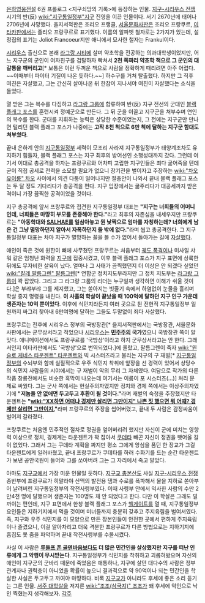[[은하영웅전설]] 6권 프롤로그 <지구쇠망의 기록>에 등장하는 인물. [[지구-시리우스 전쟁]] 시기의 반(反) [[wiki:"지구통일정부"지구]] 진영을 이끈 인물이다. 서기 2670년에 태어나 2706년에 사망했다. 을지서적판은 조리오 프랭클, [[서울문화사]]판은 조리오 프랑쿠르, [[이타카]]판에서는 졸리오 프랑쿠르로 표기했다. 이름의 알파벳 철자로는 2가지가 있는데, 설정집의 표기는 Joliot Francoeur지만 애니에서 묘사한 철자는 Frankul이다.

[[시리우스]] 출신으로 본래 [[라그랑 시티]]에 살며 약초학을 전공하는 의과대학생이었지만, 어느 지구군의 군인이 여자친구를 겁탈하자 빡쳐서 '''2천 쪽짜리 약초학 책으로 그 군인의 대갈통을 깨버리고'''[* 보통은 이런 두꺼운 책으로 사람을 정확하게 때리려면 아주 어렵다. ~~이때부터 파이터 기질이 나온 듯하다.~~] 하수구를 거쳐 탈출했다. 하지만 그 직후 여친은 자살했고, 그는 간신히 살아나온 뒤 한참이 지나서야 여친이 자살했다는 소식을 들었다.

열 받은 그는 복수를 다짐하고 [[라그랑 그룹]]에 합류하여 반(反) 지구 전선의 군대인 [[블랙 플래그 포스]]를 훈련시켜 정예군으로 만든다. 그 뒤 군을 이끌고 지구군을 쳐부수며 연인의 복수를 한다. 군대를 지휘하는 능력은 상당한 수준이었는지, 그 전에는 지구군만 만나면 털리던 블랙 플래그 포스가 나중에는 '''고작 8천 척으로 6만 척에 달하는 지구군 함대도 쳐부쉈다'''.

끝내 은하계 안의 [[지구통일정부]] 세력이 모조리 사라져 지구통일정부가 태양계조차도 유지하기 힘들자, 블랙 플래그 포스는 지구 최후의 방어선인 소행성대까지 갔다. 그런데 여기서 이대로 총공격을 하자는 프랑쿠르와 어차피 고립한 지구인들은 죄다 굶어죽을 텐데 굳이 직접 공세로 전력을 소모할 필요가 없으니 장기전을 벌이자고 주장하는 [[wiki:"차오 유이룽" 차오]] 사이에서 의견 다툼이 일어나지만 절충안이 나와서 끝내 블랙 플래그 포스는 두 달 정도 기다리다가 총공격을 편다. 지구 입장에서는 굶주리다가 대공세까지 받은 격이니 가장 끔찍한 공격이었을 것이다.

지구 총공격에 앞서 프랑쿠르와 접견한 지구통일정부 대표는 '''"지구는 너희들의 어머니인데, 너희들은 마땅히 부모를 존중해야 한다."'''라고 최후의 자존심을 내세우지만 프랑쿠르는 '''"아동학대와 [[SALHAE]]를 일삼아놓고 뭔 낯짝으로 엄마를 자칭하는데? 너희에게 남은 건 그냥 멸망하던지 알아서 자폭하던지 둘 밖에 없다."'''라며 씹고 총공격한다. 그 지구통일정부 대표는 차마 지구가 멸망하는 꼴을 볼 수가 없어서 돌아가는 길에 [[자살]]했다.

애인이 죽은 것에 원한이 뼈에 사무쳤던 프랑쿠르는 처음부터 [[궤도 폭격]]이나 미사일 샤워 같은 엄청난 화력을 [[지구]]에 집중시켰고, 이후 블랙 플래그 포스가 지구 표면에 상륙한 뒤에도 무자비한 살육이 났다. 얼마나 그 사태가 끔찍했던지 더 이상은 안 되겠다 싶었던 [[wiki:"칼레 팔름그렌" 팔름그렌]][* 연합군 정치지도부라지만 그 정치 지도부는 [[라그랑 그룹]]이 꽉 잡았다. 그리고 그 라그랑 그룹의 리더는 누구일까 생각하면 이해가 쉬울 것이다.]은 부랴부랴 그를 제지했고, 그는 쏟아지는 빗줄기 속에서 하염없이 눈물을 흘리며 학살 중지 명령을 내린다. '''이 사흘의 학살이 끝났을 때 100억에 달하던 지구 인구 가운데 생존자는 10억 뿐이었다'''. 이후에 식민지라든지 여러 곳으로 튄 전현직 지구통일정부 일원까지 싸그리 찾아내 6만여명에 달하는 그들도 두말없이 죄다 사살했다.

프랑쿠르는 전후에 시리우스 정부의 국방장관[* 을지서적판에서는 국방장관, 서울문화사판에서는 군무상서라고 적었으나 [[시리우스]]는 '''[[민주주의]] 국가'''였으니 국방장관 쪽이 알맞다. 애니메이션에서도 프랑쿠르를 '국방상'이라고 하지 군무상서라고는 안 한다. 그래서인지 이타카판에서도 '국방상'으로 번역되었다.]에 올랐고, 팔름그렌이 죽자 [[wiki:"윈슬로 케네스 타운젠트" 타운젠트]]와 빅 시스터즈라고 불리는 지구의 구 재벌[* [[지구통일정부]]의 수뇌부와 함께 실질적으로 우주 식민지 착취에 앞장을 선 경력이 있어서 상당수의 식민지 사람들의 시야에서는 구 재벌이 악의 무리 그 자체였다. 여담으로 작가의 다른 작품 창룡전에서도 비슷한 흑막이 나오는데 여기서는 이름이 포 시스터즈(...)] 처리 문제로 싸웠다. 그는 군사 쪽에서는 현실주의자였지만 정치와 경제 쪽에서는 이상주의자였기에 '''"저놈들 안 없애면 두고두고 후환이 될 것이다."'''라며 재벌의 숙청을 주장했지만 타운젠트는 '''"[[wiki:"XX하면 어떠냐 경제만 살리면 그만이지" 나쁜 짓 했으면 뭐 어때? 경제만 살리면 그만이지.]]"'''라며 프랑쿠르의 주장을 씹어버렸고, 끝내 두 사람은 감정싸움이 벌어져 갈라졌다.

프랑쿠르는 처음엔 민주적인 절차로 정권을 엎어버리려 했지만 자신이 군에 미치는 영향력 이상으로 정치, 경제계는 타운젠트가 꽉 잡아서 [[쿠데타]] 빼곤 자신이 정권을 뺏어올 길이 없었다. 그래서 그는 쿠데타 계획을 짜지만 평소 그에게 앙심을 품던 한 장교가 그걸 타운젠트에게 일러바쳤고, 끝내 프랑쿠르가 쿠데타를 하러 수화기를 드는 순간 타운젠트가 보낸 공안국원이 들어와 그를 쏘아버려 그는 그 자리에서 죽고 말았다.

아마도 [[지구교]]에서 가장 미운 인물일 듯하다. [[지구교 총본산]]도 사실 [[지구-시리우스 전쟁]] 종반부에 프랑쿠르가 히말라야 산맥의 발전용 댐과 수로를 폭파해서 물을 지하로 쏟아부어 날려버린 지구통일정부의 작전사령부였다. 이때 사령부 안에서 익사한 사람의 수만 2만4천 명에 달했으며 생존자는 100명도 채 안 되었다고 한다. 다만 이 학살은 그래도 덜 까이는 편인데, 지구 표면에서 한창 블랙 플래그 포스가 [[헬게이트]]를 열 때, 지구통일정부 요인들은 지하기지에서 먹을 것이며 미녀들까지 충분히 갖추고 주지육림을 벌여서였다. 즉, 지구와 우주 식민지를 이 모양으로 만든 장본인들이 안전한 곳에서 편하게 주지육림이나 즐겼으니, 이걸 알아차리고 더욱 격분한 프랑쿠르가 다른 방법으로는 지하기지에 흠집도 못 줌을 파악하며 끝내 작전사령부를 수몰시켰다.

사실 이 사람은 '''[[루돌프 폰 골덴바움]]보다도 더 많은 민간인을 살상했지만 지구를 떠난 인류에게 그 악행이 무시받는다'''. 지구통일정부가 식민지를 착취하고 괴롭혀왔으며 자신의 애인이 지구군의 군바리 때문에 죽었음은 애통하나, 지구에 살던 대다수의 사람은 정부 관계자나 권력층이 아니었을 확률이 높으니 결과적으로 약 90억이나 되는 민간인을 학살한 사실은 두고두고 까여야 마땅하다. 비록 [[지구교]]가 아니라도 후세에 좋은 소리 듣기는 그른 인물. [[서주 대학살]]을 저지른 [[wiki:"조조(삼국지)" 조조]]가 왜 후세에 악인으로 낙인 찍혔는지 생각해보자.
[[각주]]

